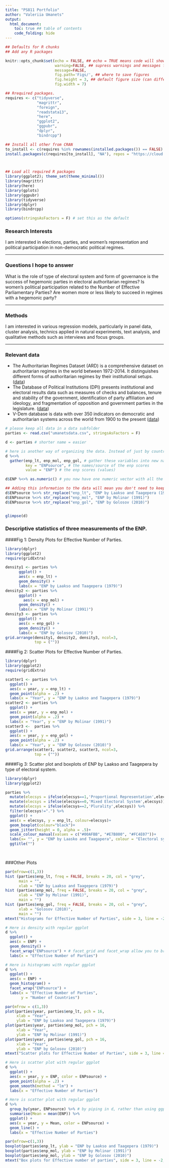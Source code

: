 ```yaml
---
title: "PS811 Portfolio"
author: "Valeriia Umanets"
output:
  html_document: 
    toc: true ## table of contents
    code_folding: hide
---
```

```r
## Defaults for R chunks
## Add any R packages 

knitr::opts_chunk$set(echo = FALSE, ## echo = TRUE means code will show
                      warning=FALSE, ## supress warnings and messages from R
                      message=FALSE,
                      fig.path='Figs/', ## where to save figures
                      fig.height = 3, ## default figure size (can differ in each chunk)
                      fig.width = 7)

## Rrequired packages. 
requires <- c("tidyverse",
              "magrittr",
              "foreign",
              "readstata13",
              "here",
              "ggplot2",
              "ggpubr",
              "dplyr",
              "bindrcpp")

## Install all other from CRAN
to_install <- c(requires %in% rownames(installed.packages()) == FALSE)
install.packages(c(requires[to_install], "NA"), repos = "https://cloud.r-project.org/" )



## Load all required R packages
library(ggplot2); theme_set(theme_minimal())
library(magrittr)
library(here)
library(gplots)
library(ggpubr)
library(tidyverse)
library(dplyr)
library(bindrcpp)

options(stringsAsFactors = F) # set this as the default
```

<!-- The above header sets everything up. -->





### Research Interests
I am interested in elections, parties, and women’s representation and political participation in non-democratic political regimes.

---

### Questions I hope to answer
What is the role of type of electoral system and form of governance is the success of hegemonic parties in electoral authoritarian regimes? Is women’s political participation related to the Number of Effective Parliamentary Parties? Are women more or less likely to succeed in regimes with a hegemonic party?

---

### Methods
I am interested in various regression models, particularly in panel data, cluster analysis, technics applied in natural experiments, text analysis, and qualitative methods such as interviews and focus groups.

---

### Relevant data
- The Authoritarian Regimes Dataset (ARD) is a comprehensive dataset on authoritarian regimes in the world between 1972-2014. It distinguishes different forms of authoritarian regimes by their institutional setups. ([data](https://sites.google.com/site/authoritarianregimedataset/home)) 
- The Database of Political Institutions (DPI) presents institutional and electoral results data such as measures of checks and balances, tenure and stability of the government, identification of party affiliation and ideology, and fragmentation of opposition and government parties in the legislature. ([data](https://publications.iadb.org/handle/11319/7408))
- V-Dem database is data with over 350 indicators on democratic and authoritarian systems across the world from 1900 to the present ([data](https://www.v-dem.net))

<!-- 
Valeriia,
These datasets look like solid options. They all seem quite large, so your key task will be to select a few variables of interests. 
Try writing a few lines of R code that loads these data from their URL and then uses the select() from dplyr to trim it down to the columns you want. Make sure to include any ID columns. 
If the files are very large, you may want to make a short .R script that loads from the URL, selects the variables you want, and then saves your new, smaller data file in a folder called "data" (make sure to save this script in your 811 folder, commit it, and push it). This portfolio page can then load this smaller data file from that folder using here(data/YourNewDataFile).
Best,
Devin
-->

```r
# please keep all data in a data subfolder
parties <- read.csv("umanetsdata.csv", stringsAsFactors = F)

d <- parties # shorter name = easier

# here is another way of organizing the data. Instead of just by country, splitting it out by source. How you structure these data depend on what you want to do with them, but your current figures compare sources, so it is helpful to have a source variable.
d %<>% 
  gather(enp_lt, enp_mol, enp_gol, # gather these variables into new name-value pairs
         key = "ENPsource", # the names/source of the enp scores
         value = "ENP") # the enp scores (values)

d$ENP %<>% as.numeric() # you now have one numeric vector with all the ENP scores 

## Adding this information to the data will mean you don't need to keep typing it. Also, makes it more clear for anyone looking at your data
d$ENPsource %<>% str_replace("enp_lt", "ENP by Laakso and Taagepera (1979)")
d$ENPsource %<>% str_replace("enp_mol", "ENP by Molinar (1991)")
d$ENPsource %<>% str_replace("enp_gol", "ENP by Golosov (2010)")


glimpse(d)
```


### Descriptive statistics of three measurements of the ENP.


####Fig 1:  Density Plots for Effective Number of Parties.
```r
library(dplyr)
library(ggplot2)
require(gridExtra)

density1 <- parties %>% 
	  ggplot() + 
	  aes(x = enp_lt) +
	  geom_density() + 
	  labs(x = "ENP by Laakso and Taagepera (1979)")
density2 <- parties %>% 
	  ggplot() + 
		aes(x = enp_mol) +
	  geom_density() + 
	  labs(x = "ENP by Molinar (1991)")
density3 <- parties %>% 
	  ggplot() + 
	  aes(x = enp_gol) +
	  geom_density() + 
	  labs(x = "ENP by Golosov (2010)")
grid.arrange(density1, density2, density3, ncol=3,
             top = (""))
```


####Fig 2: Scatter Plots for Effective Number of Parties.
```r
library(dplyr)
library(ggplot2)
require(gridExtra)

scatter1 <- parties %>% 
  ggplot() + 
  aes(x = year, y = enp_lt) + 
  geom_point(alpha = .2) +
  labs(x = "Year", y = "ENP by Laakso and Taagepera (1979)")
scatter2 <- parties %>% 
  ggplot() + 
  aes(x = year, y = enp_mol) + 
  geom_point(alpha = .2) +
  labs(x = "Year", y = "ENP by Molinar (1991)")
scatter3 <-  parties %>% 
  ggplot() + 
  aes(x = year, y = enp_gol) + 
  geom_point(alpha = .2) +
  labs(x = "Year", y = "ENP by Golosov (2010)")
grid.arrange(scatter1, scatter2, scatter3, ncol=3,
             top = (""))

```


####Fig 3: Scatter plot and boxplots of ENP by Laakso and Taagepera by type of electoral system. 
```r
library(dplyr)
library(ggplot2)

parties %>%
  mutate(elecsys = ifelse(elecsys==1,'Proportional Representation',elecsys)) %>%
  mutate(elecsys = ifelse(elecsys==0,'Mixed Electoral System',elecsys)) %>%
  mutate(elecsys = ifelse(elecsys==2,'Plurality',elecsys)) %>%
  filter(elecsys!=".") %>% 
  ggplot() + 
  aes(x = elecsys, y = enp_lt, colour=elecsys)+
  geom_boxplot(colour="black")+
  geom_jitter(height = 0, alpha = .5)+
  scale_colour_manual(values = c("#00AFBB", "#E7B800", "#FC4E07"))+
  labs(x= "", y = "ENP by Laasko and Taagapera", colour = "Electoral systems")+
  ggtitle("") 

  
```


###Other Plots



``` r
par(mfrow=c(1,3))
hist (parties$enp_lt, freq = FALSE, breaks = 20, col = "grey",
      main = "",
      xlab = "ENP by Laakso and Taagepera (1979)")
hist (parties$enp_mol, freq = FALSE, breaks = 20, col = "grey",
      xlab = "ENP by Molinar (1991)",
      main = "")
hist (parties$enp_gol, freq = FALSE, breaks = 20, col = "grey",
      xlab = "Golosov (2010)",
      main = "")
mtext("Histograms for Effective Number of Parties", side = 3, line = -2, outer = TRUE)
``` 

```r
# Here is density with regular ggplot
d %>% 
  ggplot() + 
  aes(x = ENP) + 
  geom_density() + 
  facet_wrap("ENPsource") + # facet_grid and facet_wrap allow you to break out your data by groups in one plot
  labs(x = "Effective Number of Parties")
```

```r
# Here is histograms with regular ggplot
d %>% 
  ggplot() + 
  aes(x = ENP) + 
  geom_histogram() + 
  facet_wrap("ENPsource") + 
  labs(x = "Effective Number of Parties",
       y = "Number of Countries")

```


```r
par(mfrow = c(1,3))
plot(parties$year, parties$enp_lt, pch = 16,
     xlab = "Year",
     ylab = "ENP by Laakso and Taagepera (1979)")
plot(parties$year, parties$enp_mol, pch = 16,
     xlab = "Year",
     ylab = "ENP by Molinar (1991)")
plot(parties$year, parties$enp_gol, pch = 16,
     xlab = "Year",
     ylab = "ENP by Golosov (2010)")
mtext("Scatter plots for Effective Number of Parties", side = 3, line = -2, outer = TRUE)
```

```r
# Here is scatter plot with regular ggplot
d %>% 
  ggplot() + 
  aes(x = year, y = ENP, color = ENPsource) + 
  geom_point(alpha = .2) +
  geom_smooth(method = "lm") + 
  labs(x = "Effective Number of Parties")
```

```r
# Here is scatter plot with regular ggplot
d %>% 
  group_by(year, ENPsource) %>% # by piping in d, rather than using ggplot(d), we can modify the data before plotting without creating a new object. Here, we get the mean ENP: 
  summarise(Mean = mean(ENP)) %>% 
  ggplot() + 
  aes(x = year, y = Mean, color = ENPsource) +
  geom_line() +
  labs(x = "Effective Number of Parties")
```


```r
par(mfrow=c(1,3))
boxplot(parties$enp_lt, ylab = "ENP by Laakso and Taagepera (1979)")
boxplot(parties$enp_mol, ylab = "ENP by Molinar (1991)")
boxplot(parties$enp_mol, ylab = "ENP by Golosov (2010)")
mtext("Box plots for Effective number of parties", side = 3, line = -2, outer = TRUE)
```




